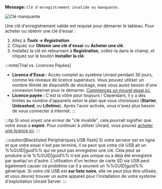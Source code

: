 **Message:**
`Clé d'enregistrement invalide ou manquante.`

![Clé manquante](/img/Invalidormissingkey.png)

Une clé d'enregistrement valide est requise pour démarrer le tableau. Pour acheter ou obtenir une clé d'essai :

1. Allez à ***Tools → Registration***.
2. Cliquez sur **Obtenir une clé d'essai** ou **Acheter une clé**.
3. Installez la clé en retournant à **Registration**, collez-la dans le champ, et cliquez sur le bouton **Installer la clé**.

:::note[Trial vs. Licences Payées]
- **Licence d'Essai :** Accès complet au système Unraid pendant 30 jours, comme les niveaux de licence supérieurs. Vous pouvez utiliser un nombre illimité de dispositifs de stockage, mais vous aurez besoin d'une connexion Internet pour le démarrer. [Commencez un nouvel essai ici.](https://unraid.net/getting-started)
- **Licence payée :** C'est la vôtre pour toujours ! Cependant, il y a des limites au nombre d'appareils selon le plan que vous choisissez (**Starter**, **Unleashed**, ou **Lifetime**). Après l'avoir activée, vous n'avez plus besoin de vous connecter à Internet.
:::

:::tip
Si vous voyez une erreur de "clé invalide", cela pourrait signifier que votre essai a **expiré**. Pour continuer à utiliser Unraid, vous pouvez [acheter une licence ici](https://unraid.net/pricing).
:::

:::caution[Blacklisted Périphériques USB flash]
Si votre serveur est en ligne et que votre essai n'est pas terminé, il se peut que votre clé USB ait un %%GUID|guid%% qui ne peut pas enregistrer une clé. Cela peut se produire si le %%GUID|guid%% n'est pas unique ou a déjà été enregistré par quelqu'un d'autre. L'utilisation d'un lecteur de carte SD via USB peut également causer ce problème car il a souvent un %%GUID|guid%% générique. Si votre clé USB est **sur liste noire**, elle ne peut plus être utilisée, et vous devrez trouver un autre appareil pour l'installation de votre système d'exploitation Unraid Server.
:::
